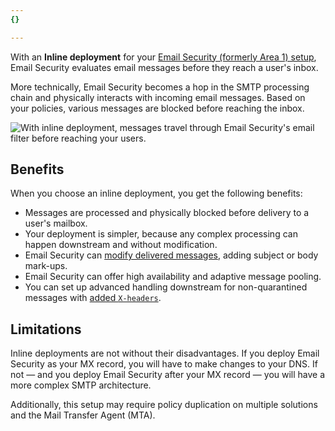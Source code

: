 ```yaml
---
{}

---
```



With an **Inline deployment** for your [Email Security (formerly Area 1) setup](/email-security/deployment/), Email Security evaluates email messages before they reach a user's inbox.

More technically, Email Security becomes a hop in the <GlossaryTooltip term="SMTP">SMTP</GlossaryTooltip> processing chain and physically interacts with incoming email messages. Based on your policies, various messages are blocked before reaching the inbox.

![With inline deployment, messages travel through Email Security's email filter before reaching your users.](~/assets/images/email-security/deployment/inline-setup/inline-deployment-diagram.png)

## Benefits

When you choose an inline deployment, you get the following benefits:

* Messages are processed and physically blocked before delivery to a user's mailbox.
* Your deployment is simpler, because any complex processing can happen downstream and without modification.
* Email Security can [modify delivered messages](/email-security/email-configuration/email-policies/text-addons/), adding subject or body mark-ups.
* Email Security can offer high availability and adaptive message pooling.
* You can set up advanced handling downstream for non-quarantined messages with [added `X-headers`](/email-security/reference/dispositions-and-attributes/).

## Limitations

Inline deployments are not without their disadvantages. If you deploy Email Security as your MX record, you will have to make changes to your DNS. If not — and you deploy Email Security after your MX record — you will have a more complex SMTP architecture.

Additionally, this setup may require policy duplication on multiple solutions and the Mail Transfer Agent (MTA).
